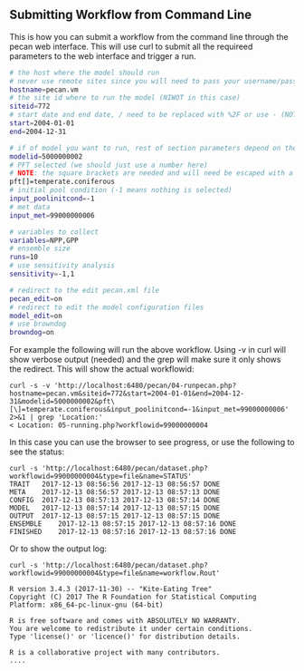 ## Submitting Workflow from Command Line

This is how you can submit a workflow from the command line through the pecan web interface. This will use curl to submit all the requireed parameters to the web interface and trigger a run.

```bash
# the host where the model should run
# never use remote sites since you will need to pass your username/password and that WILL be stored
hostname=pecan.vm
# the site id where to run the model (NIWOT in this case)
siteid=772
# start date and end date, / need to be replaced with %2F or use - (NOT TESTED)
start=2004-01-01
end=2004-12-31

# if of model you want to run, rest of section parameters depend on the model selected (SIPNET 136)
modelid=5000000002
# PFT selected (we should just use a number here)
# NOTE: the square brackets are needed and will need be escaped with a \ if you call this from command line
pft[]=temperate.coniferous
# initial pool condition (-1 means nothing is selected)
input_poolinitcond=-1
# met data
input_met=99000000006

# variables to collect
variables=NPP,GPP
# ensemble size
runs=10
# use sensitivity analysis
sensitivity=-1,1

# redirect to the edit pecan.xml file
pecan_edit=on
# redirect to edit the model configuration files
model_edit=on
# use browndog
browndog=on
```

For example the following will run the above workflow. Using -v in curl will show verbose output (needed) and the grep will make sure it only shows the redirect. This will show the actual workflowid:

```
curl -s -v 'http://localhost:6480/pecan/04-runpecan.php?hostname=pecan.vm&siteid=772&start=2004-01-01&end=2004-12-31&modelid=5000000002&pft\[\]=temperate.coniferous&input_poolinitcond=-1&input_met=99000000006' 2>&1 | grep 'Location:'
< Location: 05-running.php?workflowid=99000000004
```

In this case you can use the browser to see progress, or use the following to see the status:

```
curl -s 'http://localhost:6480/pecan/dataset.php?workflowid=99000000004&type=file&name=STATUS'
TRAIT   2017-12-13 08:56:56 2017-12-13 08:56:57 DONE
META    2017-12-13 08:56:57 2017-12-13 08:57:13 DONE
CONFIG  2017-12-13 08:57:13 2017-12-13 08:57:14 DONE
MODEL   2017-12-13 08:57:14 2017-12-13 08:57:15 DONE
OUTPUT  2017-12-13 08:57:15 2017-12-13 08:57:15 DONE
ENSEMBLE    2017-12-13 08:57:15 2017-12-13 08:57:16 DONE
FINISHED    2017-12-13 08:57:16 2017-12-13 08:57:16 DONE
```

Or to show the output log:

```
curl -s 'http://localhost:6480/pecan/dataset.php?workflowid=99000000004&type=file&name=workflow.Rout'

R version 3.4.3 (2017-11-30) -- "Kite-Eating Tree"
Copyright (C) 2017 The R Foundation for Statistical Computing
Platform: x86_64-pc-linux-gnu (64-bit)

R is free software and comes with ABSOLUTELY NO WARRANTY.
You are welcome to redistribute it under certain conditions.
Type 'license()' or 'licence()' for distribution details.

R is a collaborative project with many contributors.
....
```
